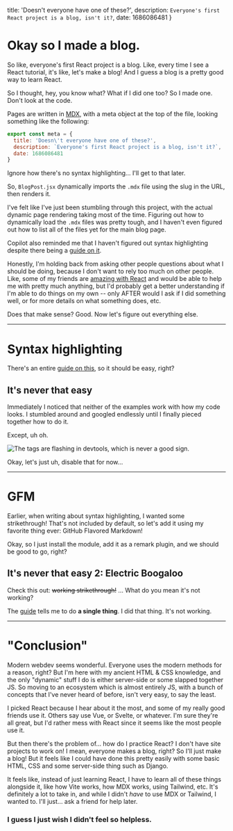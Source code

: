   title: 'Doesn\'t everyone have one of these?',
  description: `Everyone's first React project is a blog, isn't it?`,
  date: 1686086481
}

# Okay so I made a blog.

So like, everyone's first React project is a blog. Like, every time I see a React tutorial, it's like, let's make a blog!
And I guess a blog is a pretty good way to learn React.

So I thought, hey, you know what? What if I did one too? So I made one. Don't look at the code.

Pages are written in [MDX](https://mdxjs.com/), with a meta object at the top of the file, looking something like the following:

```jsx
export const meta = {
  title: 'Doesn\'t everyone have one of these?',
  description: `Everyone's first React project is a blog, isn't it?`,
  date: 1686086481
}
```

Ignore how there's no syntax highlighting... I'll get to that later.

So, `BlogPost.jsx` dynamically imports the `.mdx` file using the slug in the URL, then renders it.

I've felt like I've just been stumbling through this project, with the actual dynamic page rendering taking most of the time.
Figuring out how to dynamically load the `.mdx` files was pretty tough,
and I haven't even figured out how to list all of the files yet for the main blog page.

Copilot also reminded me that I haven't figured out syntax highlighting despite there being a [guide on it](https://mdxjs.com/guides/syntax-highlighting/).

Honestly, I'm holding back from asking other people questions about what I should be doing,
because I don't want to rely too much on other people.
Like, some of my friends are [amazing with React](https://github.com/Rodentman87) and would be able to help me with pretty much anything,
but I'd probably get a better understanding if I'm able to do things on my own --
only AFTER would I ask if I did something well, or for more details on what something does, etc.

Does that make sense? Good. Now let's figure out everything else.

---

# Syntax highlighting

There's an entire [guide on this](https://mdxjs.com/guides/syntax-highlighting/), so it should be easy, right?

## It's never that easy

Immediately I noticed that neither of the examples work with how my code looks.
I stumbled around and googled endlessly until I finally pieced together how to do it.

Except, uh oh.

![The tags are flashing in devtools, which is never a good sign.](/public/posts/flashing-syntax-highlighting.gif)

Okay, let's just uh, disable that for now...

---

# GFM

Earlier, when writing about syntax highlighting, I wanted some strikethrough!
That's not included by default, so let's add it using my favorite thing ever: GitHub Flavored Markdown!

Okay, so I just install the module, add it as a remark plugin, and we should be good to go, right?

## It's never that easy 2: Electric Boogaloo

Check this out: ~~working strikethrough!~~ ... What do you mean it's not working?

The [guide](https://mdxjs.com/guides/gfm/) tells me to do **a single thing**. I did that thing. It's not working.

---

# "Conclusion"

Modern webdev seems wonderful. Everyone uses the modern methods for a reason, right?
But I'm here with my ancient HTML & CSS knowledge, and the only "dynamic" stuff I do is either server-side or some slapped together JS.
So moving to an ecosystem which is almost entirely JS, with a bunch of concepts that I've never heard of before, isn't very easy, to say the least.

I picked React because I hear about it the most, and some of my really good friends use it. Others say use Vue, or Svelte, or whatever.
I'm sure they're all great, but I'd rather mess with React since it seems like the most people use it.

But then there's the problem of... how do I practice React? I don't have site projects to work on!
I mean, everyone makes a blog, right? So I'll just make a blog! But it feels like I could have done this pretty easily with some basic HTML, CSS and some server-side thing such as Django.

It feels like, instead of just learning React, I have to learn all of these things alongside it, like how Vite works, how MDX works,
using Tailwind, etc. It's definitely a lot to take in, and while I didn't *have* to use MDX or Tailwind, I wanted to. I'll just... ask a friend for help later.

### I guess I just wish I didn't feel so helpless.
